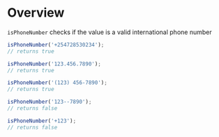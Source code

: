 <Meta title="Validation/isPhoneNumber" />

# Overview

`isPhoneNumber` checks if the value is a valid international phone number

```js
isPhoneNumber('+254728530234');
// returns true

isPhoneNumber('123.456.7890');
// returns true

isPhoneNumber('(123) 456-7890');
// returns true

isPhoneNumber('123--7890');
// returns false

isPhoneNumber('+123');
// returns false
```
